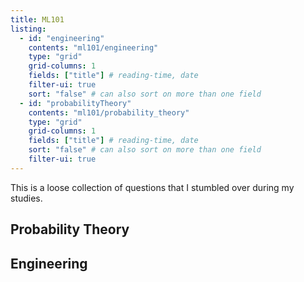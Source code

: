 ```yaml
---
title: ML101 
listing: 
  - id: "engineering"
    contents: "ml101/engineering"
    type: "grid"
    grid-columns: 1
    fields: ["title"] # reading-time, date
    filter-ui: true 
    sort: "false" # can also sort on more than one field
  - id: "probabilityTheory"
    contents: "ml101/probability_theory"
    type: "grid"
    grid-columns: 1
    fields: ["title"] # reading-time, date
    sort: "false" # can also sort on more than one field
    filter-ui: true
---
```


This is a loose collection of questions that I stumbled over during my studies.


## Probability Theory

:::{#probabilityTheory}
:::


## Engineering

:::{#engineering}
:::
